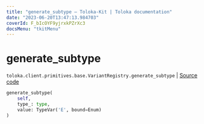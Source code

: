 ```yaml
---
title: "generate_subtype — Toloka-Kit | Toloka documentation"
date: "2023-06-20T13:47:13.984703"
coverId: F_bIcOYF9yjrxkPZrXc3
docsMenu: "tkitMenu"
---
```


# generate_subtype

`toloka.client.primitives.base.VariantRegistry.generate_subtype` | [Source code](https://github.com/Toloka/toloka-kit/blob/v1.2.0/src/client/primitives/base.py#L60)

```python
generate_subtype(
    self,
    type_: type,
    value: TypeVar('E', bound=Enum)
)
```